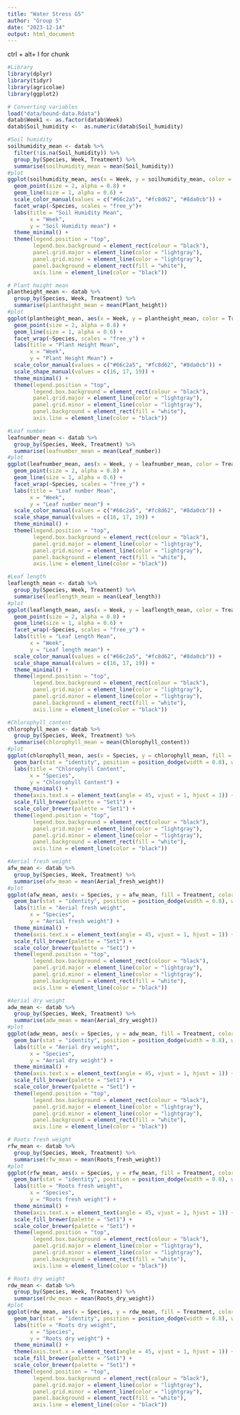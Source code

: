```yaml
---
title: "Water Stress G5"
author: "Group 5"
date: "2023-12-14"
output: html_document
---
```


ctrl + alt+ I for chunk

```r
#Library
library(dplyr)
library(tidyr)
library(agricolae)
library(ggplot2)
```

```r
# Converting variables
load("data/bound-data.Rdata")
datab$Week1 <- as.factor(datab$Week)
datab$Soil_humidity <-  as.numeric(datab$Soil_humidity)
```

```r
#Soil humidity
soilhumidity_mean <- datab %>%
  filter(!is.na(Soil_humidity)) %>%
  group_by(Species, Week, Treatment) %>%
  summarise(soilhumidity_mean = mean(Soil_humidity))
#plot
ggplot(soilhumidity_mean, aes(x = Week, y = soilhumidity_mean, color = Treatment, group = Treatment, shape = Treatment)) +
  geom_point(size = 2, alpha = 0.8) +
  geom_line(size = 1, alpha = 0.6) +
  scale_color_manual(values = c("#66c2a5", "#fc8d62", "#8da0cb")) + 
  facet_wrap(~Species, scales = "free_y")+  
  labs(title = "Soil Humidity Mean",
       x = "Week",
       y = "Soil Humidity mean") +
  theme_minimal() +
  theme(legend.position = "top",
        legend.box.background = element_rect(colour = "black"),
        panel.grid.major = element_line(color = "lightgray"),
        panel.grid.minor = element_line(color = "lightgray"),
        panel.background = element_rect(fill = "white"),
        axis.line = element_line(color = "black"))
```

```r
# Plant height mean
plantheight_mean <- datab %>%
  group_by(Species, Week, Treatment) %>%
  summarise(plantheight_mean = mean(Plant_height))
#plot
ggplot(plantheight_mean, aes(x = Week, y = plantheight_mean, color = Treatment, group = Treatment, shape = Treatment)) +
  geom_point(size = 2, alpha = 0.8) +
  geom_line(size = 1, alpha = 0.6) +
  facet_wrap(~Species, scales = "free_y") +
  labs(title = "Plant Height Mean",
       x = "Week",
       y = "Plant Height Mean") +
  scale_color_manual(values = c("#66c2a5", "#fc8d62", "#8da0cb")) +  
  scale_shape_manual(values = c(16, 17, 19)) +  
  theme_minimal() +
  theme(legend.position = "top",
        legend.box.background = element_rect(colour = "black"),
        panel.grid.major = element_line(color = "lightgray"),
        panel.grid.minor = element_line(color = "lightgray"),
        panel.background = element_rect(fill = "white"),
        axis.line = element_line(color = "black"))
```

```r
#Leaf number
leafnumber_mean <- datab %>%
  group_by(Species, Week, Treatment) %>%
  summarise(leafnumber_mean = mean(Leaf_number))
#plot
ggplot(leafnumber_mean, aes(x = Week, y = leafnumber_mean, color = Treatment, group = Treatment, shape = Treatment)) +
  geom_point(size = 2, alpha = 0.8) +
  geom_line(size = 1, alpha = 0.6) +
  facet_wrap(~Species, scales = "free_y") +
  labs(title = "Leaf number Mean",
       x = "Week",
       y = "Leaf number mean") +
  scale_color_manual(values = c("#66c2a5", "#fc8d62", "#8da0cb")) +  
  scale_shape_manual(values = c(16, 17, 19)) +  
  theme_minimal() +
  theme(legend.position = "top",
        legend.box.background = element_rect(colour = "black"),
        panel.grid.major = element_line(color = "lightgray"),
        panel.grid.minor = element_line(color = "lightgray"),
        panel.background = element_rect(fill = "white"),
        axis.line = element_line(color = "black"))

```

```r
#Leaf length
leaflength_mean <- datab %>%
  group_by(Species, Week, Treatment) %>%
  summarise(leaflength_mean = mean(Leaf_length))
#plot
ggplot(leaflength_mean, aes(x = Week, y = leaflength_mean, color = Treatment, group = Treatment, shape = Treatment)) +
  geom_point(size = 2, alpha = 0.8) +
  geom_line(size = 1, alpha = 0.6) +
  facet_wrap(~Species, scales = "free_y") +
  labs(title = "Leaf Length Mean",
       x = "Week",
       y = "Leaf length mean") +
  scale_color_manual(values = c("#66c2a5", "#fc8d62", "#8da0cb")) +  
  scale_shape_manual(values = c(16, 17, 19)) +  
  theme_minimal() +
  theme(legend.position = "top",
        legend.box.background = element_rect(colour = "black"),
        panel.grid.major = element_line(color = "lightgray"),
        panel.grid.minor = element_line(color = "lightgray"),
        panel.background = element_rect(fill = "white"),
        axis.line = element_line(color = "black"))
```

```r
#Chlorophyll_content
chlorophyll_mean <- datab %>%
  group_by(Species, Week, Treatment) %>%
  summarise(chlorophyll_mean = mean(Chlorophyll_content))
#plot
ggplot(chlorophyll_mean, aes(x = Species, y = chlorophyll_mean, fill = Treatment, color = Treatment)) +
  geom_bar(stat = "identity", position = position_dodge(width = 0.8), width = 0.7) +
  labs(title = "Chlorophyll Content",
       x = "Species",
       y = "Chlorophyll Content") +
  theme_minimal() +
  theme(axis.text.x = element_text(angle = 45, vjust = 1, hjust = 1)) +
  scale_fill_brewer(palette = "Set1") +
  scale_color_brewer(palette = "Set1") +
  theme(legend.position = "top",
        legend.box.background = element_rect(colour = "black"),
        panel.grid.major = element_line(color = "lightgray"),
        panel.grid.minor = element_line(color = "lightgray"),
        panel.background = element_rect(fill = "white"),
        axis.line = element_line(color = "black"))

```

```r
#Aerial fresh weight
afw_mean <- datab %>%
  group_by(Species, Week, Treatment) %>%
  summarise(afw_mean = mean(Aerial_fresh_weight))
#plot
ggplot(afw_mean, aes(x = Species, y = afw_mean, fill = Treatment, color = Treatment)) +
  geom_bar(stat = "identity", position = position_dodge(width = 0.8), width = 0.7) +
  labs(title = "Aerial fresh weight",
       x = "Species",
       y = "Aerial fresh weight") +
  theme_minimal() +
  theme(axis.text.x = element_text(angle = 45, vjust = 1, hjust = 1)) +
  scale_fill_brewer(palette = "Set1") +
  scale_color_brewer(palette = "Set1") +
  theme(legend.position = "top",
        legend.box.background = element_rect(colour = "black"),
        panel.grid.major = element_line(color = "lightgray"),
        panel.grid.minor = element_line(color = "lightgray"),
        panel.background = element_rect(fill = "white"),
        axis.line = element_line(color = "black"))

```

```r
#Aerial dry weight
adw_mean <- datab %>%
  group_by(Species, Week, Treatment) %>%
  summarise(adw_mean = mean(Aerial_dry_weight))
#plot
ggplot(adw_mean, aes(x = Species, y = adw_mean, fill = Treatment, color = Treatment)) +
  geom_bar(stat = "identity", position = position_dodge(width = 0.8), width = 0.7) +
  labs(title = "Aerial dry weight",
       x = "Species",
       y = "Aerial dry weight") +
  theme_minimal() +
  theme(axis.text.x = element_text(angle = 45, vjust = 1, hjust = 1)) +
  scale_fill_brewer(palette = "Set1") +
  scale_color_brewer(palette = "Set1") +
  theme(legend.position = "top",
        legend.box.background = element_rect(colour = "black"),
        panel.grid.major = element_line(color = "lightgray"),
        panel.grid.minor = element_line(color = "lightgray"),
        panel.background = element_rect(fill = "white"),
        axis.line = element_line(color = "black"))

```

```r
# Roots fresh weight
rfw_mean <- datab %>%
  group_by(Species, Week, Treatment) %>%
  summarise(rfw_mean = mean(Roots_fresh_weight))
#plot
ggplot(rfw_mean, aes(x = Species, y = rfw_mean, fill = Treatment, color = Treatment)) +
  geom_bar(stat = "identity", position = position_dodge(width = 0.8), width = 0.7) +
  labs(title = "Roots fresh weight",
       x = "Species",
       y = "Roots fresh weight") +
  theme_minimal() +
  theme(axis.text.x = element_text(angle = 45, vjust = 1, hjust = 1)) +
  scale_fill_brewer(palette = "Set1") +
  scale_color_brewer(palette = "Set1") +
  theme(legend.position = "top",
        legend.box.background = element_rect(colour = "black"),
        panel.grid.major = element_line(color = "lightgray"),
        panel.grid.minor = element_line(color = "lightgray"),
        panel.background = element_rect(fill = "white"),
        axis.line = element_line(color = "black"))

```

```r
# Roots dry weight
rdw_mean <- datab %>%
  group_by(Species, Week, Treatment) %>%
  summarise(rdw_mean = mean(Roots_dry_weight))
#plot
ggplot(rdw_mean, aes(x = Species, y = rdw_mean, fill = Treatment, color = Treatment)) +
  geom_bar(stat = "identity", position = position_dodge(width = 0.8), width = 0.7) +
  labs(title = "Roots dry weight",
       x = "Species",
       y = "Roots dry weight") +
  theme_minimal() +
  theme(axis.text.x = element_text(angle = 45, vjust = 1, hjust = 1)) +
  scale_fill_brewer(palette = "Set1") +
  scale_color_brewer(palette = "Set1") +
  theme(legend.position = "top",
        legend.box.background = element_rect(colour = "black"),
        panel.grid.major = element_line(color = "lightgray"),
        panel.grid.minor = element_line(color = "lightgray"),
        panel.background = element_rect(fill = "white"),
        axis.line = element_line(color = "black"))

```


